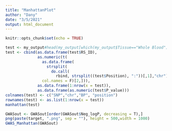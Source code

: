 ```yaml
---
title: "ManhattanPlot"
author: "Dany"
date: "3/5/2021"
output: html_document
---
```


```r
knitr::opts_chunk$set(echo = TRUE)
```


```r
test <- my_output#head(my_output[which(my_output$Tissue=="Whole Blood"),])
test <- cbind(as.data.frame(test$RS_ID),
              as.numeric(t(
                as.data.frame(
                  strsplit(
                    do.call(
                      rbind, strsplit((test$Position), ":"))[,1],"chr"),
                col.names = F)[2,])),
              as.data.frame(1:nrow(x = test)),
              as.data.frame(as.numeric(test$P_value)))
colnames(test) <- c("SNP","chr","BP", "position")
rownames(test) <- as.list(1:nrow(x = test))
manhattan(test)
```

```r
GWASout <- GWASout[order(GWASout$Neg_logP, decreasing = T),]
png(paste(target, ".png", sep = ""), height = 500,width = 1000)
GWAS_Manhattan(GWASout)
```